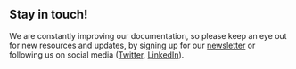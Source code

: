 ## Stay in touch!

We are constantly improving our documentation, so please keep an eye out for new resources and updates, by signing up for our [newsletter](https://newsletter.weaviate.io/) or following us on social media ([Twitter](https://x.com/weaviate_io), [LinkedIn](https://www.linkedin.com/company/weaviate-io/)).